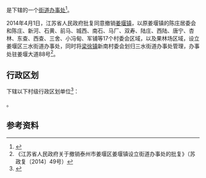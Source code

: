 {{中国乡级行政区|32/12/04/002/000}}

'''{{PAGENAMEBASE}}'''是{{PRC admin/fullname|32/12/04/002/000|3}}下辖的一个[[街道办事处|街道办事处]]<ref>{{PRC admin/ref sgc|{{PRC admin/parent|32/12/04/002/000}}}}</ref>。

2014年4月1日，江苏省人民政府批复同意撤销[[姜堰镇|姜堰镇]]，以原姜堰镇的陈庄居委会和陈庄、新河、石黄、前马、城西、南石、马厂、双寿、陆庄、西陆、唐宁、杏林、东查、西查、三舍、小冯甸、军铺等17个村委会区域，以及果林场区域，设立姜堰区三水街道办事处，同时将[[梁徐镇|梁徐镇]]新南村委会划归三水街道办事处管理，办事处驻姜堰大道88号<ref>《江苏省人民政府关于撤销泰州市姜堰区姜堰镇设立街道办事处的批复》（苏政复〔2014〕49号）</ref>。

== 行政区划 ==
{{PAGENAMEBASE}}下辖以下村级行政区划单位<ref>{{PRC admin/ref sgc|32/12/04/002/000}}</ref>：

{{PRC admin/children|32/12/04/002/000}}。

== 参考资料 ==
{{reflist}}

{{江苏行政区划小作品}}
{{PRC admin/navcat|32/12/04/002/000}}